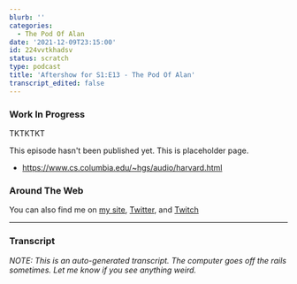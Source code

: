 ```yaml
---
blurb: ''
categories:
  - The Pod Of Alan
date: '2021-12-09T23:15:00'
id: 224vvtkhadsv
status: scratch
type: podcast
title: 'Aftershow for S1:E13 - The Pod Of Alan'
transcript_edited: false
---
```


### Work In Progress

TKTKTKT

This episode hasn't been published yet. This is placeholder page. 


- https://www.cs.columbia.edu/~hgs/audio/harvard.html


### Around The Web

You can also find me on [my site](https://www.alanwsmith.com), [Twitter](https://twitter.com/TheIdOfAlan), and [Twitch](https://www.twitch.tv/theidofalan)



---

### Transcript

_NOTE: This is an auto-generated transcript. The computer goes off the rails sometimes. Let me know if you see anything weird._

